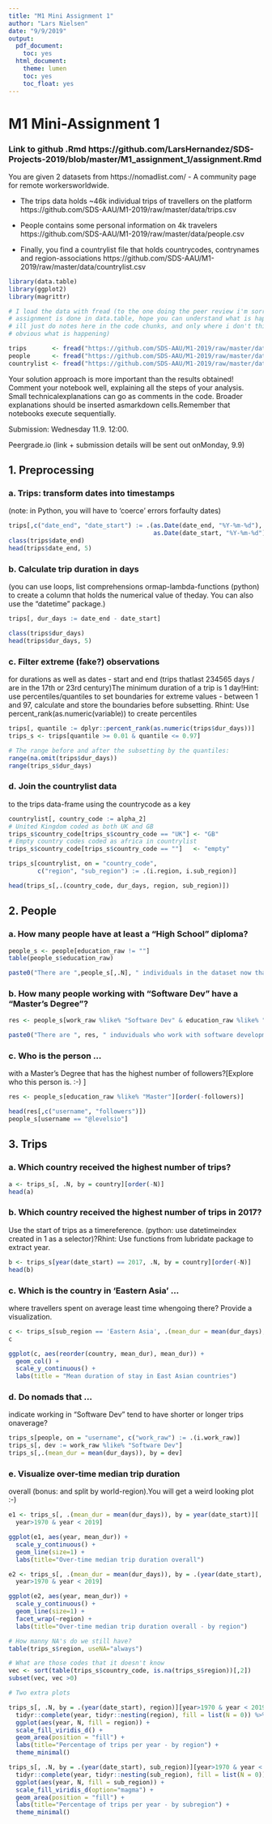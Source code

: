 ```yaml
---
title: "M1 Mini Assignment 1"
author: "Lars Nielsen"
date: "9/9/2019"
output:
  pdf_document:
    toc: yes
  html_document:
    theme: lumen
    toc: yes
    toc_float: yes
---
```


# M1 Mini-Assignment 1

### Link to github .Rmd https://github.com/LarsHernandez/SDS-Projects-2019/blob/master/M1_assignment_1/assignment.Rmd 
You are given 2 datasets from https://nomadlist.com/ - A community page for remote workersworldwide.

- The trips data holds ~46k individual trips of travellers on the platform https://github.com/SDS-AAU/M1-2019/raw/master/data/trips.csv

- People contains some personal information on 4k travelers https://github.com/SDS-AAU/M1-2019/raw/master/data/people.csv

- Finally, you find a countrylist file that holds countrycodes, contrynames and region-associations https://github.com/SDS-AAU/M1-2019/raw/master/data/countrylist.csv

```r
library(data.table)
library(ggplot2)
library(magrittr)

# I load the data with fread (to the one doing the peer review i'm sorry but the
# assignment is done in data.table, hope you can understand what is happening, also
# ill just do notes here in the code chunks, and only where i don't think it's
# obvious what is happening)

trips       <- fread("https://github.com/SDS-AAU/M1-2019/raw/master/data/trips.csv")
people      <- fread("https://github.com/SDS-AAU/M1-2019/raw/master/data/people.csv")
countrylist <- fread("https://github.com/SDS-AAU/M1-2019/raw/master/data/countrylist.csv")
```

Your solution approach is more important than the results obtained! Comment your notebook well, explaining all the steps of your analysis. Small technicalexplanations can go as comments in the code. Broader explanations should be inserted asmarkdown cells.Remember that notebooks execute sequentially.

Submission: Wednesday 11.9. 12:00. 

Peergrade.io (link + submission details will be sent out onMonday, 9.9)

## 1. Preprocessing
### a. Trips: transform dates into timestamps 
(note: in Python, you will have to ‘coerce’ errors forfaulty dates)
```r
trips[,c("date_end", "date_start") := .(as.Date(date_end, "%Y-%m-%d"), 
                                        as.Date(date_start, "%Y-%m-%d"))]
class(trips$date_end)
head(trips$date_end, 5)
```  


### b. Calculate trip duration in days 
(you can use loops, list comprehensions ormap-lambda-functions (python) to create a column that holds the numerical value of theday. You can also use the “datetime” package.)
```r
trips[, dur_days := date_end - date_start]

class(trips$dur_days)
head(trips$dur_days, 5)
```  


### c. Filter extreme (fake?) observations 
for durations as well as dates - start and end (trips thatlast 234565 days / are in the 17th or 23rd century)The minimum duration of a trip is 1 day!Hint: use percentiles/quantiles to set boundaries for extreme values - between 1 and 97, calculate and store the boundaries before subsetting. Rhint: Use percent_rank(as.numeric(variable)) to create percentiles
```r
trips[, quantile := dplyr::percent_rank(as.numeric(trips$dur_days))]
trips_s <- trips[quantile >= 0.01 & quantile <= 0.97]

# The range before and after the subsetting by the quantiles: 
range(na.omit(trips$dur_days))
range(trips_s$dur_days)
```

  
### d. Join the countrylist data 
to the trips data-frame using the countrycode as a key
```r
countrylist[, country_code := alpha_2]
# United Kingdom coded as both UK and GB
trips_s$country_code[trips_s$country_code == "UK"] <- "GB"
# Empty country codes coded as africa in countrylist
trips_s$country_code[trips_s$country_code == ""]   <- "empty"

trips_s[countrylist, on = "country_code", 
        c("region", "sub_region") := .(i.region, i.sub_region)]

head(trips_s[,.(country_code, dur_days, region, sub_region)])
```








## 2. People
### a. How many people have at least a “High School” diploma? 
```r
people_s <- people[education_raw != ""]
table(people_s$education_raw)

paste0("There are ",people_s[,.N], " individuals in the dataset now that has atleast High School")
```


### b. How many people working with “Software Dev” have a “Master's Degree”?
```r
res <- people_s[work_raw %like% "Software Dev" & education_raw %like% "Master", .N]

paste0("There are ", res, " induviduals who work with software development and have a masters degree")
```


### c. Who is the person ... 
with a Master's Degree that has the highest number of followers?[Explore who this person is. :-) ]
```r
res <- people_s[education_raw %like% "Master"][order(-followers)]

head(res[,c("username", "followers")])
people_s[username == "@levelsio"]
```




## 3. Trips
### a. Which country received the highest number of trips?
```r
a <- trips_s[, .N, by = country][order(-N)]
head(a)
```

  
### b. Which country received the highest number of trips in 2017? 
Use the start of trips as a timereference.  (python: use datetimeindex created in 1 as a selector)?Rhint: Use functions from lubridate package to extract year.

```r
b <- trips_s[year(date_start) == 2017, .N, by = country][order(-N)]
head(b)
```
  
  
### c. Which is the country in 'Eastern Asia' ...
where travellers spent on average least time whengoing there? Provide a visualization.
```r
c <- trips_s[sub_region == 'Eastern Asia', .(mean_dur = mean(dur_days), total = .N), by = country][order(mean_dur)]
c

ggplot(c, aes(reorder(country, mean_dur), mean_dur)) + 
  geom_col() + 
  scale_y_continuous() +
  labs(title = "Mean duration of stay in East Asian countries")
```


### d. Do nomads that ...
indicate working in “Software Dev” tend to have shorter or longer trips onaverage?
```r
trips_s[people, on = "username", c("work_raw") := .(i.work_raw)]
trips_s[, dev := work_raw %like% "Software Dev"]
trips_s[,.(mean_dur = mean(dur_days)), by = dev]
```

  
### e. Visualize over-time median trip duration 
overall (bonus: and split by world-region).You will get a weird looking plot :-)
```r
e1 <- trips_s[, .(mean_dur = mean(dur_days)), by = year(date_start)][
  year>1970 & year < 2019]

ggplot(e1, aes(year, mean_dur)) + 
  scale_y_continuous() +
  geom_line(size=1) + 
  labs(title="Over-time median trip duration overall")

e2 <- trips_s[, .(mean_dur = mean(dur_days)), by = .(year(date_start), region)][
  year>1970 & year < 2019]

ggplot(e2, aes(year, mean_dur)) + 
  scale_y_continuous() +
  geom_line(size=1) + 
  facet_wrap(~region) + 
  labs(title="Over-time median trip duration overall - by region")

# How manny NA's do we still have?
table(trips_s$region, useNA="always")

# What are those codes that it doesn't know
vec <- sort(table(trips_s$country_code, is.na(trips_s$region))[,2])
subset(vec, vec >0)

```

```r
# Two extra plots

trips_s[, .N, by = .(year(date_start), region)][year>1970 & year < 2019] %>% 
  tidyr::complete(year, tidyr::nesting(region), fill = list(N = 0)) %>% 
  ggplot(aes(year, N, fill = region)) + 
  scale_fill_viridis_d() +
  geom_area(position = "fill") + 
  labs(title="Percentage of trips per year - by region") + 
  theme_minimal()

trips_s[, .N, by = .(year(date_start), sub_region)][year>1970 & year < 2019] %>% 
  tidyr::complete(year, tidyr::nesting(sub_region), fill = list(N = 0)) %>% 
  ggplot(aes(year, N, fill = sub_region)) + 
  scale_fill_viridis_d(option="magma") +
  geom_area(position = "fill") + 
  labs(title="Percentage of trips per year - by subregion") + 
  theme_minimal()

```

































